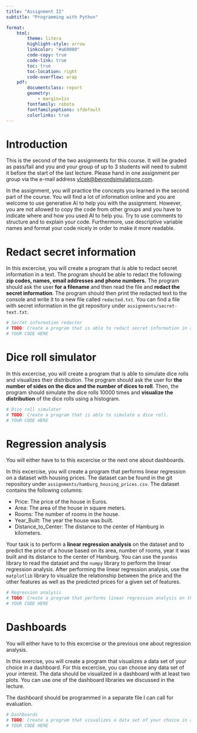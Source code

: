 ```yaml
---
title: "Assignment II"
subtitle: "Programming with Python"

format:
    html:
        theme: litera
        highlight-style: arrow
        linkcolor: "#a60000"
        code-copy: true
        code-link: true
        toc: true
        toc-location: right
        code-overflow: wrap
    pdf: 
        documentclass: report
        geometry:
            - margin=1in
        fontfamily: roboto
        fontfamilyoptions: sfdefault
        colorlinks: true
---
```


# Introduction
This is the second of the two assignments for this course. It will be graded as pass/fail and you and your group of up to 3 students will need to submit it before the start of the last lecture. Please hand in one assignment per group via the e-mail address [vlcek@beyondsimulations.com](mailto:vlcek@beyondsimulations.com).

In the assignment, you will practice the concepts you learned in the second part of the course. You will find a lot of information online and you are welcome to use generative AI to help you with the assignment. However, you are not allowed to copy the code from other groups and you have to indicate where and how you used AI to help you. Try to use comments to structure and to explain your code. Furthermore, use descriptive variable names and format your code nicely in order to make it more readable.

# Redact secret information
In this excercise, you will create a program that is able to redact secret information in a text. The program should be able to redact the following: **zip codes, names, email addresses and phone numbers.** The program should ask the user **for a filename** and then read the file and **redact the secret information**. The program should then print the redacted text to the console and write it to a new file called `redacted.txt`. You can find a file with secret information in the git repository under `assignments/secret-text.txt`.

```python
# Secret information redactor
# TODO: Create a program that is able to redact secret information in a text.
# YOUR CODE HERE
```    
   
# Dice roll simulator
In this excercise, you will create a program that is able to simulate dice rolls and visualizes their distribution. The program should ask the user for **the number of sides on the dice and the number of dices to roll**. Then, the program should simulate the dice rolls 10000 times and **visualize the distribution** of the dice rolls using a histogram.    

```python
# Dice roll simulator
# TODO: Create a program that is able to simulate a dice roll.
# YOUR CODE HERE
```

# Regression analysis

:::{.callout-note}

You will either have to to this excercise or the next one about dashboards.

:::

In this excercise, you will create a program that performs linear regression on a dataset with housing prices. The  dataset can be found in the git repository under `assignments/hamburg_housing_prices.csv`. The dataset contains the following columns:

- Price: The price of the house in Euros.
- Area: The area of the house in square meters.
- Rooms: The number of rooms in the house.
- Year_Built: The year the house was built.
- Distance_to_Center: The distance to the center of Hamburg in kilometers.  

Your task is to perform a **linear regression analysis** on the dataset and to predict the price of a house based on its area, number of rooms, year it was built and its distance to the center of Hamburg. You can use the `pandas` library to read the dataset and the `numpy` library to perform the linear regression analysis. After performing the linear regression analysis, use the `matplotlib` library to visualize the relationship between the price and the other features as well as the predicted prices for a given set of features.

```python
# Regression analysis
# TODO: Create a program that performs linear regression analysis on the dataset.
# YOUR CODE HERE
```

# Dashboards

:::{.callout-note}

You will either have to to this excercise or the previous one about regression analysis.

:::

In this exercise, you will create a program that visualizes a data set of your choice in a dashboard. For this excercise, you can choose any data set of your interest. The data should be visualized in a dashboard with at least two plots. You can use one of the dashboard libraries we discussed in the lecture.

:::{.callout-note}

The dashboard should be programmed in a separate file I can call for evaluation.

:::

```python
# Dashboards
# TODO: Create a program that visualizes a data set of your choice in a dashboard.
# YOUR CODE HERE
```